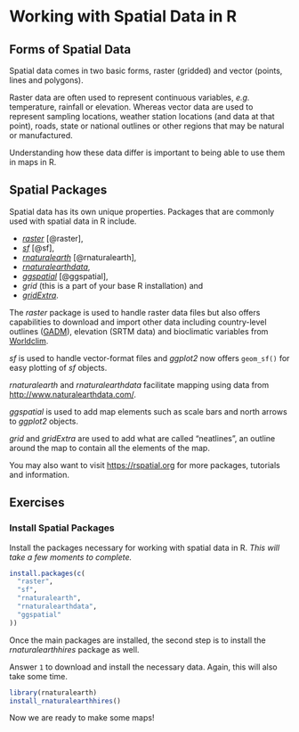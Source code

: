 # Working with Spatial Data in R {#intro}

## Forms of Spatial Data

Spatial data comes in two basic forms, raster (gridded) and vector (points, lines and polygons).

Raster data are often used to represent continuous variables, _e.g._ temperature, rainfall  or elevation. Whereas vector data are used to represent sampling locations, weather station locations (and data at that point), roads, state or national outlines or other regions that may be natural or manufactured.

Understanding how these data differ is important to being able to use them in maps in R.

## Spatial Packages

Spatial data has its own unique properties. Packages that are commonly used with spatial data in R include.

* [_raster_](https://CRAN.R-project.org/package=raster) [@raster], 
* [_sf_](https://CRAN.R-project.org/package=raster) [@sf], 
* [_rnaturalearth_](https://CRAN.R-project.org/package=rnaturalearth) [@rnaturalearth],
* [_rnaturalearthdata_](https://CRAN.R-project.org/package=rnaturalearthdata),
* [_ggspatial_](https://CRAN.R-project.org/package=ggspatial) [@ggspatial],
* _grid_ (this is a part of your base R installation) and
* [_gridExtra_](https://CRAN.R-project.org/package=gridExtra).

The _raster_ package is used to handle raster data files but also offers capabilities to download and import other data including country-level outlines ([GADM](https://gadm.org/)), elevation (SRTM data) and bioclimatic variables from [Worldclim](https://www.worldclim.org/).

_sf_ is used to handle vector-format files and _ggplot2_ now offers `geom_sf()` for easy plotting of _sf_ objects.

_rnaturalearth_ and _rnaturalearthdata_ facilitate mapping using data from [http://www.naturalearthdata.com/](http://www.naturalearthdata.com/).

_ggspatial_ is used to add map elements such as scale bars and north arrows to _ggplot2_ objects.

_grid_ and _gridExtra_ are used to add what are called "neatlines", an outline around the map to contain all the elements of the map.

You may also want to visit [https://rspatial.org](https://rspatial.org/) for more packages, tutorials and information.

## Exercises

### Install Spatial Packages

Install the packages necessary for working with spatial data in R. _This will take a few moments to complete._

```r
install.packages(c(
  "raster",
  "sf",
  "rnaturalearth",
  "rnaturalearthdata",
  "ggspatial"
))
```

Once the main packages are installed, the second step is to install the _rnaturalearthhires_ package as well.

Answer `1` to download and install the necessary data. Again, this will also take some time.

```r
library(rnaturalearth)
install_rnaturalearthhires()
```

Now we are ready to make some maps!
